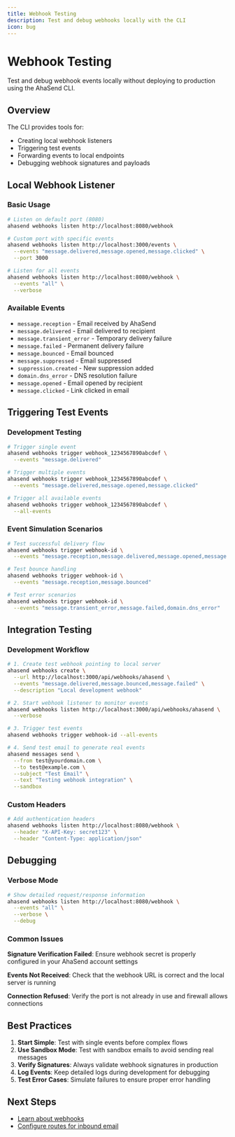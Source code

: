 ```yaml
---
title: Webhook Testing
description: Test and debug webhooks locally with the CLI
icon: bug
---
```


# Webhook Testing

Test and debug webhook events locally without deploying to production using the AhaSend CLI.

## Overview

The CLI provides tools for:
- Creating local webhook listeners
- Triggering test events
- Forwarding events to local endpoints
- Debugging webhook signatures and payloads

## Local Webhook Listener

### Basic Usage

```bash
# Listen on default port (8080)
ahasend webhooks listen http://localhost:8080/webhook

# Custom port with specific events
ahasend webhooks listen http://localhost:3000/events \
  --events "message.delivered,message.opened,message.clicked" \
  --port 3000

# Listen for all events
ahasend webhooks listen http://localhost:8080/webhook \
  --events "all" \
  --verbose
```

### Available Events

- `message.reception` - Email received by AhaSend
- `message.delivered` - Email delivered to recipient
- `message.transient_error` - Temporary delivery failure
- `message.failed` - Permanent delivery failure
- `message.bounced` - Email bounced
- `message.suppressed` - Email suppressed
- `suppression.created` - New suppression added
- `domain.dns_error` - DNS resolution failure
- `message.opened` - Email opened by recipient
- `message.clicked` - Link clicked in email

## Triggering Test Events

### Development Testing

```bash
# Trigger single event
ahasend webhooks trigger webhook_1234567890abcdef \
  --events "message.delivered"

# Trigger multiple events
ahasend webhooks trigger webhook_1234567890abcdef \
  --events "message.delivered,message.opened,message.clicked"

# Trigger all available events
ahasend webhooks trigger webhook_1234567890abcdef \
  --all-events
```

### Event Simulation Scenarios

```bash
# Test successful delivery flow
ahasend webhooks trigger webhook-id \
  --events "message.reception,message.delivered,message.opened,message.clicked"

# Test bounce handling
ahasend webhooks trigger webhook-id \
  --events "message.reception,message.bounced"

# Test error scenarios
ahasend webhooks trigger webhook-id \
  --events "message.transient_error,message.failed,domain.dns_error"
```

## Integration Testing

### Development Workflow

```bash
# 1. Create test webhook pointing to local server
ahasend webhooks create \
  --url http://localhost:3000/api/webhooks/ahasend \
  --events "message.delivered,message.bounced,message.failed" \
  --description "Local development webhook"

# 2. Start webhook listener to monitor events
ahasend webhooks listen http://localhost:3000/api/webhooks/ahasend \
  --verbose

# 3. Trigger test events
ahasend webhooks trigger webhook-id --all-events

# 4. Send test email to generate real events
ahasend messages send \
  --from test@yourdomain.com \
  --to test@example.com \
  --subject "Test Email" \
  --text "Testing webhook integration" \
  --sandbox
```

### Custom Headers

```bash
# Add authentication headers
ahasend webhooks listen http://localhost:8080/webhook \
  --header "X-API-Key: secret123" \
  --header "Content-Type: application/json"
```

## Debugging

### Verbose Mode

```bash
# Show detailed request/response information
ahasend webhooks listen http://localhost:8080/webhook \
  --events "all" \
  --verbose \
  --debug
```

### Common Issues

**Signature Verification Failed**: Ensure webhook secret is properly configured in your AhaSend account settings

**Events Not Received**: Check that the webhook URL is correct and the local server is running

**Connection Refused**: Verify the port is not already in use and firewall allows connections

## Best Practices

1. **Start Simple**: Test with single events before complex flows
2. **Use Sandbox Mode**: Test with sandbox emails to avoid sending real messages
3. **Verify Signatures**: Always validate webhook signatures in production
4. **Log Events**: Keep detailed logs during development for debugging
5. **Test Error Cases**: Simulate failures to ensure proper error handling

## Next Steps

- [Learn about webhooks](/cli/commands/webhooks)
- [Configure routes for inbound email](/cli/commands/routes)
